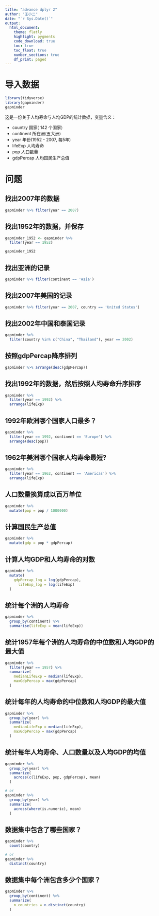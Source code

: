 ```yaml
---
title: "advance dplyr 2"
author: "王小二"
date: "`r Sys.Date()`"
output: 
  html_document:
    theme: flatly
    highlight: pygments
    code_download: true
    toc: true
    toc_float: true
    number_sections: true
    df_print: paged
---
```






# 导入数据

```r
library(tidyverse)
library(gapminder)
gapminder
```


这是一份关于人均寿命与人均GDP的统计数据，变量含义：

- country      国家( 142 个国家)  
- continent    所在洲(五大洲)
- year         年份(1952 - 2007, 每5年)
- lifeExp      人均寿命
- pop          人口数量
- gdpPercap    人均国民生产总值


# 问题

## 找出2007年的数据
```r
gapminder %>% filter(year == 2007)
```

## 找出1952年的数据，并保存
```r
gapminder_1952 <- gapminder %>%
  filter(year == 1952)

gapminder_1952
```

## 找出亚洲的记录
```r
gapminder %>% filter(continent == 'Asia')
```


## 找出2007年美国的记录
```r
gapminder %>% filter(year == 2007, country == 'United States')
```

## 找出2002年中国和泰国记录
```r
gapminder %>%
  filter(country %in% c("China", "Thailand"), year == 2002)
```

## 按照gdpPercap降序排列
```r
gapminder %>% arrange(desc(gdpPercap))
```

## 找出1992年的数据，然后按照人均寿命升序排序

```r
gapminder %>%
  filter(year == 1992) %>%
  arrange(lifeExp)
```


## 1992年欧洲哪个国家人口最多？
```r
gapminder %>%
  filter(year == 1992, continent == 'Europe') %>%
  arrange(desc(pop))
```

## 1962年美洲哪个国家人均寿命最短?
```r
gapminder %>%
  filter(year == 1962, continent == 'Americas') %>%
  arrange(lifeExp)
```

## 人口数量换算成以百万单位
```r
gapminder %>%
  mutate(pop = pop / 1000000)
```


## 计算国民生产总值
```r
gapminder %>% 
  mutate(gdp = pop * gdpPercap)
```

## 计算人均GDP和人均寿命的对数
```r
gapminder %>% 
  mutate(
    gdpPercap_log = log(gdpPercap),
      lifeExp_log = log(lifeExp)
  )
```

## 统计每个洲的人均寿命
```r
gapminder %>%
  group_by(continent) %>%
  summarise(lifeExp = mean(lifeExp))
```


## 统计1957年每个洲的人均寿命的中位数和人均GDP的最大值
```r
gapminder %>%
  filter(year == 1957) %>%
  summarize(
    medianLifeExp = median(lifeExp),
    maxGdpPercap = max(gdpPercap)
  )
```


## 统计每年的人均寿命的中位数和人均GDP的最大值
```r
gapminder %>%
  group_by(year) %>%
  summarize(
    medianLifeExp = median(lifeExp),
    maxGdpPercap = max(gdpPercap)
  )
```

## 统计每年人均寿命、人口数量以及人均GDP的均值
```r
gapminder %>%
  group_by(year) %>%
  summarize(
    across(c(lifeExp, pop, gdpPercap), mean)
  )

# or
gapminder %>%
  group_by(year) %>%
  summarize(
    across(where(is.numeric), mean)
  )
```

## 数据集中包含了哪些国家？
```r
gapminder %>%
  count(country)

# or
gapminder %>%
  distinct(country)
```



## 数据集中每个洲包含多少个国家？

```r
gapminder %>%
  group_by(continent) %>%
  summarize(
    n_countries = n_distinct(country)
  )
```






